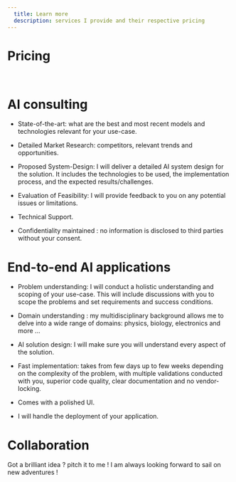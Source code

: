 ```yaml
---
  title: Learn more
  description: services I provide and their respective pricing
---
```



# Pricing

<br />

<div className="p-5 grid grid-cols-1 md:grid-cols-3  gap-x-8 gap-y-5">
  <Offer
    name="AI consulting"
    description="Discover the possibilities and 
    solutions through state-of-the-art technologies, 
    detailed market research, proposed system design, and more. 
    Let's discuss your ideas and bring them to life!"
    price="40$/hr"
    className="bg-yellow-300 text-black md:col-span-1"
  />
  <Offer
    name="End-to-end AI applications"
    description="I will understand your problem, design an AI solution, implement it, 
    build a user interface for it, and deploy it !"
    price="~3k$ per prototype"
    className="bg-green-300 text-black md:col-span-1"
  />
  <Offer
    name="Collaboration"
    description="Need a hand building a digital product ? 
    I can help you with that !"
    price="contact me !"
    className="bg-purple-300 text-black md:col-span-1"
  />
</div>

# AI consulting

- State-of-the-art: what are the best and most recent models and technologies
  relevant for your use-case.

- Detailed Market Research: competitors, relevant trends and opportunities.

- Proposed System-Design: I will deliver a detailed AI system design for the solution. It includes the technologies to be used,
  the implementation process, and the expected results/challenges.

- Evaluation of Feasibility: I will provide feedback to you on any potential issues or limitations.

- Technical Support.

- Confidentiality maintained : no information is disclosed to third parties without your consent.

# End-to-end AI applications

- Problem understanding: I will conduct a holistic understanding and scoping of your use-case. This will include discussions with you
  to scope the problems and set requirements and success conditions.

- Domain understanding : my multidisciplinary background allows me to delve into a wide range of domains: physics, biology, electronics and more ...

- AI solution design: I will make sure you will understand every aspect of the solution.

- Fast implementation: takes from few days up to few weeks depending on the complexity of the problem,
  with multiple validations conducted with you, superior code quality, clear documentation and no vendor-locking.

- Comes with a polished UI.

- I will handle the deployment of your application.

# Collaboration

Got a brilliant idea ? pitch it to me ! I am always looking forward to sail on new adventures !
